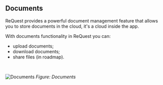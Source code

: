 ## Documents

ReQuest provides a powerful document management feature that allows you to store documents in the cloud, it's a cloud inside the app.

With documents functionality in ReQuest you can:

- upload documents;
- download documents;
- share files (in roadmap).

<br />

![Documents](/documents.png)
_Figure: Documents_

<br />
